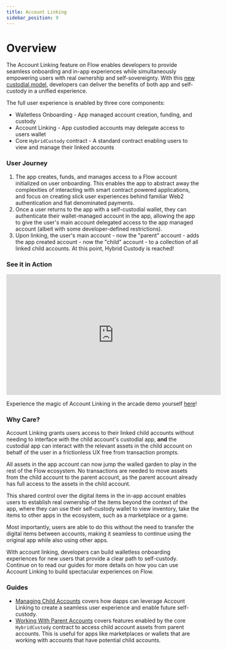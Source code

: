 ```yaml
---
title: Account Linking
sidebar_position: 9
---
```


# Overview

The Account Linking feature on Flow enables developers to provide seamless onboarding and in-app experiences while
simultaneously empowering users with real ownership and self-sovereignty. With this [new custodial
model](https://forum.onflow.org/t/hybrid-custody/4016), developers can deliver the benefits of both app and self-custody
in a unified experience.

The full user experience is enabled by three core components:
- Walletless Onboarding - App managed account creation, funding, and custody
- Account Linking - App custodied accounts may delegate access to users wallet
- Core `HybridCustody` contract - A standard contract enabling users to view and manage their linked accounts

### User Journey

1. The app creates, funds, and manages access to a Flow account initialized on user onboarding. This enables the app to
   abstract away the complexities of interacting with smart contract powered applications, and focus on creating slick
   user experiences behind familiar Web2 authentication and fiat denominated payments.
1. Once a user returns to the app with a self-custodial wallet, they can authenticate their wallet-managed account in
   the app, allowing the app to give the user's main account delegated access to the app managed account (albeit with
   some developer-defined restrictions).
1. Upon linking, the user's main account - now the "parent" account - adds the app created account - now the "child"
   account - to a collection of all linked child accounts. At this point, Hybrid Custody is reached!

### See it in Action

<iframe width="560" height="315" src="https://www.youtube.com/embed/0eYX_S4jUYM?start=846" title="YouTube video player" frameborder="0" allow="accelerometer; autoplay; clipboard-write; encrypted-media; gyroscope; picture-in-picture; web-share" allowfullscreen></iframe>

<Callout type="info">

Experience the magic of Account Linking in the arcade demo yourself [here](https://walletless-arcade-game.vercel.app/)!

</Callout>

### Why Care?

Account Linking grants users access to their linked child accounts without needing to interface with the child account's
custodial app, **and** the custodial app can interact with the relevant assets in the child account on behalf of the
user in a frictionless UX free from transaction prompts.

<Callout type="success">

All assets in the app account can now jump the walled garden to play in the rest of the Flow ecosystem. No transactions are needed to move assets from the child account to the parent account, as the parent account already has full access to the assets in the child account.

</Callout>

This shared control over the digital items in the in-app account enables users to establish real ownership of the items
beyond the context of the app, where they can use their self-custody wallet to view inventory, take the items to other
apps in the ecosystem, such as a marketplace or a game.

Most importantly, users are able to do this without the need to transfer the digital items between accounts,
making it seamless to continue using the original app while also using other apps.

With account linking, developers can build walletless onboarding experiences for new users that provide a clear path to
self-custody. Continue on to read our guides for more details on how you can use Account Linking to
build spectacular experiences on Flow.

### Guides

- [Managing Child Accounts](./child-accounts.mdx) covers how dapps can leverage Account Linking to create a seamless user
experience and enable future self-custody.
- [Working With Parent Accounts](./parent-accounts.mdx) covers features enabled by the core `HybridCustody` contract to
access child account assets from parent accounts. This is useful for apps like marketplaces or wallets that are working with
accounts that have potential child accounts.